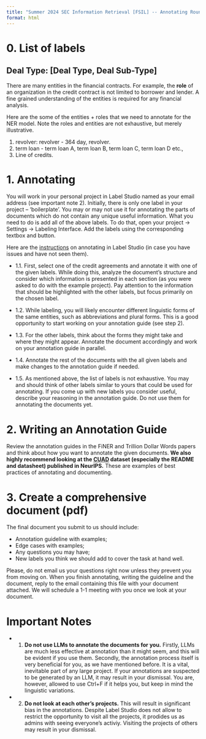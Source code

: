 ```yaml
---
title: "Summer 2024 SEC Information Retrieval [FSIL] -- Annotating Round 1"
format: html
---
```


# 0. List of labels

## Deal Type: [Deal Type, Deal Sub-Type]

There are many entities in the financial contracts. For example, the **role** of an organization in the credit contract is not limited to borrower and lender. A fine grained understanding of the entities is required for any financial analysis.

Here are the some of the entities + roles that we need to annotate for the NER model. Note the roles and entities are not exhaustive, but merely illustrative.

1. revolver: revolver - 364 day, revolver.
2. term loan - term loan A, term loan B, term loan C, term loan D etc.,
3. Line of credits. 

# 1. Annotating

You will work in your personal project in Label Studio named as your email address (see important note 2). Initially, there is only one label in your project -- 'boilerplate'. You may or may not use it for annotating the parts of documents which do not contain any unique useful information. What you need to do is add all of the above labels. To do that, open your project -> Settings -> Labeling Interface. Add the labels using the corresponding textbox and button.

Here are the [instructions](https://labelstud.io/guide/labeling.html) on annotating in Label Studio (in case you have issues and have not seen them).

 - 1.1. First, select one of the credit agreements and annotate it with one of the given labels. While doing this, analyze the document's structure and consider which information is presented in each section (as you were asked to do with the example project). Pay attention to the information that should be highlighted with the other labels, but focus primarily on the chosen label.

 - 1.2. While labeling, you will likely encounter different linguistic forms of the same entities, such as abbreviations and plural forms. This is a good opportunity to start working on your annotation guide (see step 2).

 - 1.3. For the other labels, think about the forms they might take and where they might appear. Annotate the document accordingly and work on your annotation guide in parallel.

 - 1.4. Annotate the rest of the documents with the all given labels and make changes to the annotation guide if needed.
 
 - 1.5. As mentioned above, the list of labels is not exhaustive. You may and should think of other labels similar to yours that could be used for annotating. If you come up with new labels you consider useful, describe your reasoning in the annotation guide. Do not use them for annotating the documents yet.

# 2. Writing an Annotation Guide

Review the annotation guides in the FiNER and Trillion Dollar Words papers and think about how you want to annotate the given documents. **We also highly recommend looking at the [CUAD](https://www.atticusprojectai.org/cuad) dataset (especially the README and datasheet) published in NeurIPS.** These are examples of best practices of annotating and documenting.

# 3. Create a comprehensive document (pdf)

The final document you submit to us should include:

 - Annotation guideline with examples;
 - Edge cases with examples;
 - Any questions you may have;
 - New labels you think we should add to cover the task at hand well.

Please, do not email us your questions right now unless they prevent you from moving on. When you finish annotating, writing the guideline and the document, reply to the email containing this file with your document attached. We will schedule a 1-1 meeting with you once we look at your document.

# Important Notes

 - 1. **Do not use LLMs to annotate the documents for you.** Firstly, LLMs are much less effective at annotation than it might seem, and this will be evident if you use them. Secondly, the annotation process itself is very beneficial for you, as we have mentioned before. It is a vital, inevitable part of any large project. If your annotations are suspected to be generated by an LLM, it may result in your dismissal. You are, however, allowed to use Ctrl+F if it helps you, but keep in mind the linguistic variations.

 - 2. **Do not look at each other’s projects.** This will result in significant bias in the annotations. Despite Label Studio does not allow to restrict the opportunity to visit all the projects, it prodides us as admins with seeing everyone's activiy. Visiting the projects of others may result in your dismissal.
 
